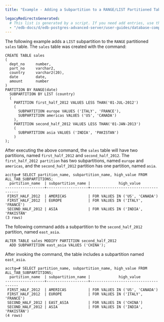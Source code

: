 ```yaml
---
title: "Example - Adding a Subpartition to a RANGE/LIST Partitioned Table"

legacyRedirectsGenerated:
  # This list is generated by a script. If you need add entries, use the `legacyRedirects` key.
  - "/edb-docs/d/edb-postgres-advanced-server/user-guides/database-compatibility-table-partitioning-guide/13/example_adding_a_subpartition_to_a_range_list_partitioned_table.html"
---
```


<div id="example_adding_a_subpartition_to_a_range_list_partitioned_table" class="registered_link"></div>

The following example adds a `LIST` subpartition to the `RANGE` partitioned `sales` table. The `sales` table was created with the command:

```text
CREATE TABLE sales
(
  dept_no     number,
  part_no     varchar2,
  country     varchar2(20),
  date        date,
  amount      number
)
PARTITION BY RANGE(date)
  SUBPARTITION BY LIST (country)
  (
    PARTITION first_half_2012 VALUES LESS THAN('01-JUL-2012')
    (
      SUBPARTITION europe VALUES ('ITALY', 'FRANCE'),
      SUBPARTITION americas VALUES ('US', 'CANADA')
    ),
    PARTITION second_half_2012 VALUES LESS THAN('01-JAN-2013')
    (
      SUBPARTITION asia VALUES ('INDIA', 'PAKISTAN')
    )
);
```

After executing the above command, the `sales` table will have two partitions, named `first_half_2012` and `second_half_2012`. The `first_half_2012 partition` has two subpartitions, named `europe` and `americas`, and the `second_half_2012` partition has one partition, named `asia`.

```text
acctg=# SELECT partition_name, subpartition_name, high_value FROM
ALL_TAB_SUBPARTITIONS;
  partition_name  | subpartition_name |             high_value
------------------+-------------------+-------------------------------------
 FIRST_HALF_2012  | AMERICAS          | FOR VALUES IN ('US', 'CANADA')
 FIRST_HALF_2012  | EUROPE            | FOR VALUES IN ('ITALY', 'FRANCE')
 SECOND_HALF_2012 | ASIA              | FOR VALUES IN ('INDIA', 'PAKISTAN'
(3 rows)
```

The following command adds a subpartition to the `second_half_2012` partition, named `east_asia`.

```text
ALTER TABLE sales MODIFY PARTITION second_half_2012
  ADD SUBPARTITION east_asia VALUES ('CHINA');
```

After invoking the command, the table includes a subpartition named `east_asia`.

```text
acctg=# SELECT partition_name, subpartition_name, high_value FROM
ALL_TAB_SUBPARTITIONS;
  partition_name  | subpartition_name |             high_value
------------------+-------------------+-------------------------------------
 FIRST_HALF_2012  | AMERICAS          | FOR VALUES IN ('US', 'CANADA')
 FIRST_HALF_2012  | EUROPE            | FOR VALUES IN ('ITALY', 'FRANCE')
 SECOND_HALF_2012 | EAST_ASIA         | FOR VALUES IN ('CHINA')
 SECOND_HALF_2012 | ASIA              | FOR VALUES IN ('INDIA', 'PAKISTAN')
(4 rows)
```
